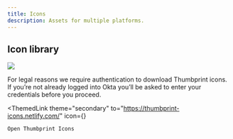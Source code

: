 ```yaml
---
title: Icons
description: Assets for multiple platforms.
---
```



## Icon library

<Img src="./icon-field.png" className="db mv5" />

For legal reasons we require authentication to download Thumbprint icons. If you’re not
already logged into Okta you’ll be asked to enter your credentials before you proceed.

<ThemedLink
    theme="secondary"
    to="https://thumbprint-icons.netlify.com/"
    icon={<ContentModifierLockedSmall />}
>
    Open Thumbprint Icons
</ThemedLink>

